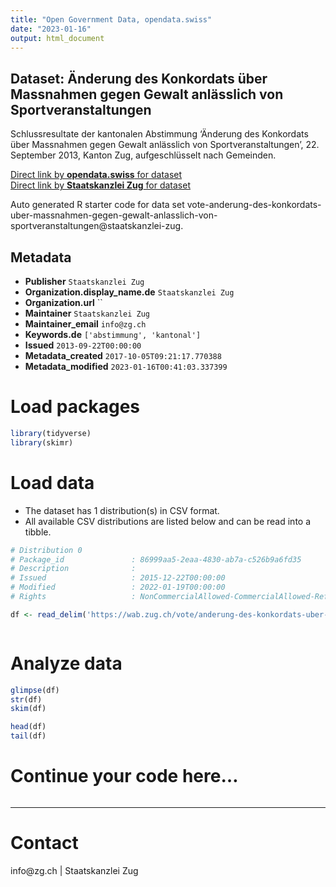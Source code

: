 ```yaml
---
title: "Open Government Data, opendata.swiss"
date: "2023-01-16"
output: html_document
---
```


## Dataset: Änderung des Konkordats über Massnahmen gegen Gewalt anlässlich von Sportveranstaltungen

Schlussresultate der kantonalen Abstimmung 'Änderung des Konkordats über Massnahmen gegen Gewalt anlässlich von Sportveranstaltungen', 22. September 2013, Kanton Zug, aufgeschlüsselt nach Gemeinden.

[Direct link by **opendata.swiss** for dataset](https://opendata.swiss/de/dataset/anderung-des-konkordats-uber-massnahmen-gegen-gewalt-anlasslich-von-sportveranstaltungen)<br>
[Direct link by **Staatskanzlei Zug** for dataset](https://wab.zug.ch/vote/anderung-des-konkordats-uber-massnahmen-gegen-gewalt-anlasslich-von-sportveranstaltungen/data)

Auto generated R starter code for data set vote-anderung-des-konkordats-uber-massnahmen-gegen-gewalt-anlasslich-von-sportveranstaltungen@staatskanzlei-zug.

## Metadata

- **Publisher** `Staatskanzlei Zug`
- **Organization.display_name.de** `Staatskanzlei Zug`
- **Organization.url** ``
- **Maintainer** `Staatskanzlei Zug`
- **Maintainer_email** `info@zg.ch`
- **Keywords.de** `['abstimmung', 'kantonal']`
- **Issued** `2013-09-22T00:00:00`
- **Metadata_created** `2017-10-05T09:21:17.770388`
- **Metadata_modified** `2023-01-16T00:41:03.337399`


# Load packages

```r

library(tidyverse)
library(skimr)

```

# Load data

-   The dataset has 1 distribution(s) in CSV format.
-   All available CSV distributions are listed below and can be read into a tibble.

```r

# Distribution 0
# Package_id               : 86999aa5-2eaa-4830-ab7a-c526b9a6fd35
# Description              : 
# Issued                   : 2015-12-22T00:00:00
# Modified                 : 2022-01-19T00:00:00
# Rights                   : NonCommercialAllowed-CommercialAllowed-ReferenceRequired

df <- read_delim('https://wab.zug.ch/vote/anderung-des-konkordats-uber-massnahmen-gegen-gewalt-anlasslich-von-sportveranstaltungen/data-csv')



```

# Analyze data

```r

glimpse(df)
str(df)
skim(df)

head(df)
tail(df)

```

# Continue your code here...

```r

```

------------------------------------------------------------------------

# Contact

info@zg.ch | Staatskanzlei Zug
